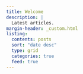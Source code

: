 ```yaml
---
title: Welcome
description: |
  Latest articles.
margin-header: _custom.html
listing:
  contents: posts
  sort: "date desc"
  type: grid
  categories: true
  feed: true
---
```




